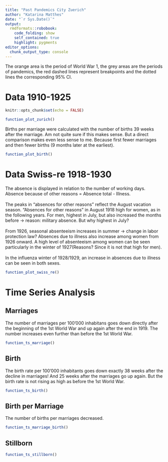```yaml
---
title: "Past Pandemics City Zuerich"
author: "Katarina Matthes"
date: "`r Sys.Date()`"
output:
  rmdformats::robobook:
    code_folding: show
    self_contained: true
    highlight: pygments
editor_options: 
  chunk_output_type: console
---
```


The orange area is the period of World War 1, the grey areas are the periods of pandemics, the red dashed lines represent breakpoints and the dotted lines the corresponding 95% CI.

# Data 1910-1925
```r
knitr::opts_chunk$set(echo = FALSE)
```

```r
function_plot_zurich()
```


Births per marriage were calculated with the number of births 39 weeks after the marriage. Am not quite sure if this makes sense. But a direct comparison makes even less sense to me. Because first fewer marriages and then fewer births (9 months later at the earliest).

```r
function_plot_birth()
```

# Data Swiss-re 1918-1930
The absence is displayed in relation to the number of working days. Absence because of other reasons = Absence total - Illness.
<br />
<br />
The peaks in "absences for other reasons" reflect the August vacation season. "Absences for other reasons" in August 1918 high for women, as in the following years. For men, highest in July, but also increased the months before -> reason: military absence. But why highest in July?
<br />
<br />
From 1926, seasonal absenteeism increases in summer -> change in labor protection law? Absences due to illness also increase among women from 1926 onward. A high level of absenteeism among women can be seen particularly in the winter of 1927(Reasons? Since it is not that high for men).
<br />
<br />
In the influenza winter of 1928/1929, an increase in absences due to illness can be seen in both sexes. 

```r
function_plot_swiss_re()
```

# Time Series Analysis


## Marriages
The number of marriages per 100'000 inhabitans goes down directly after the beginning of the 1st World War and up again after the end in 1919. The number increases even further than before the 1st World War.

```r
function_ts_marriage()
```

## Birth
The birth rate per 100'000 inhabitants goes down exactly 38 weeks after the decline in marriages! And 25 weeks after the marriages go up again. But the birth rate is not rising as high as before the 1st World War.

```r
function_ts_birth()
```

## Birth per Marriage
The number of births per marriages decreased.

```r
function_ts_marriage_birth()
```

## Stillborn

```r
function_ts_stillborn()
```
